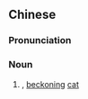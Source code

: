 {{also|招财猫}}
==Chinese==
{{zh-forms|s=招财猫|type=21}}
{{wikipedia|lang=zh}}

===Pronunciation===
{{zh-pron
|m=zhāocáimāo
|cat=n
}}

===Noun===
{{zh-noun}}

# {{w|maneki-neko}}, [[beckoning]] [[cat]]